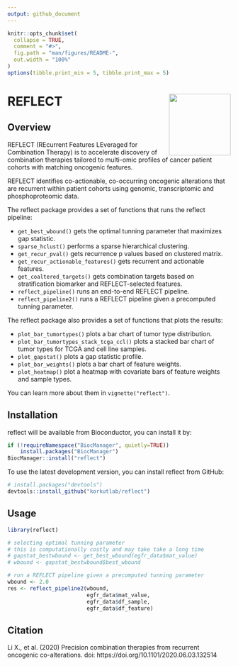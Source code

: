 ```yaml
---
output: github_document
---
```


<!-- README.md is generated from README.Rmd. Please edit that file -->

```r
knitr::opts_chunk$set(
  collapse = TRUE,
  comment = "#>",
  fig.path = "man/figures/README-",
  out.width = "100%"
)
options(tibble.print_min = 5, tibble.print_max = 5)
```

# REFLECT <a href='https://bioinformatics.mdanderson.org/reflect/'><img src='man/figures/logo.png' align="right" height="139" /></a>

## Overview

REFLECT (REcurrent Features LEveraged for Combination Therapy) is to accelerate discovery of combination therapies tailored to multi-omic profiles of cancer patient cohorts with matching oncogenic features. 

REFLECT identifies co-actionable, co-occurring oncogenic alterations that are recurrent within patient cohorts using genomic, transcriptomic and phosphoproteomic data.

The reflect package provides a set of functions that runs the reflect pipeline:

* `get_best_wbound()` gets the optimal tunning parameter that maximizes gap statistic.
* `sparse_hclust()` performs a sparse hierarchical clustering.
* `get_recur_pval()` gets recurrence p values based on clustered matrix.
* `get_recur_actionable_features()` gets recurrent and actionable features.
* `get_coaltered_targets()` gets combination targets based on stratification biomarker and REFLECT-selected features.
* `reflect_pipeline()` runs an end-to-end REFLECT pipeline.
* `reflect_pipeline2()` runs a REFLECT pipeline given a precomputed tunning parameter.

The reflect package also provides a set of functions that plots the results:

* `plot_bar_tumortypes()` plots a bar chart of tumor type distribution.
* `plot_bar_tumortypes_stack_tcga_ccl()` plots a stacked bar chart of tumor types for TCGA and cell line samples.
* `plot_gapstat()` plots a gap statistic profile.
* `plot_bar_weights()` plots a bar chart of feature weights.
* `plot_heatmap()` plot a heatmap with covariate bars of feature weights and sample types.

You can learn more about them in `vignette("reflect")`. 

## Installation

reflect will be available from Bioconductor, you can install it by:
```r
if (!requireNamespace("BiocManager", quietly=TRUE))
    install.packages("BiocManager")
BiocManager::install("reflect")
```

To use the latest development version, you can install reflect from GitHub:

```r
# install.packages("devtools")
devtools::install_github("korkutlab/reflect")
```

## Usage

```r
library(reflect)

# selecting optimal tunning parameter
# this is computationally costly and may take take a long time 
# gapstat_bestwbound <- get_best_wbound(egfr_data$mat_value)
# wbound <- gapstat_bestwbound$best_wbound

# run a REFLECT pipeline given a precomputed tunning parameter
wbound <- 2.0
res <- reflect_pipeline2(wbound, 
                         egfr_data$mat_value, 
                         egfr_data$df_sample, 
                         egfr_data$df_feature)
```

## Citation
Li X., et al. (2020) Precision combination therapies from recurrent oncogenic co-alterations. doi: https://doi.org/10.1101/2020.06.03.132514
